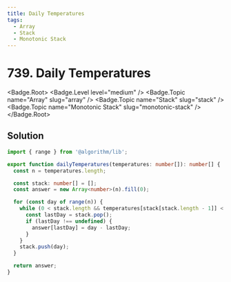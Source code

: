 ```yaml
---
title: Daily Temperatures
tags:
  - Array
  - Stack
  - Monotonic Stack
---
```


# 739. Daily Temperatures

<Badge.Root>
  <Badge.Level level="medium" />
  <Badge.Topic name="Array" slug="array" />
  <Badge.Topic name="Stack" slug="stack" />
  <Badge.Topic name="Monotonic Stack" slug="monotonic-stack" />
</Badge.Root>

## Solution

```typescript filename="solution.ts" copy
import { range } from '@algorithm/lib';

export function dailyTemperatures(temperatures: number[]): number[] {
  const n = temperatures.length;

  const stack: number[] = [];
  const answer = new Array<number>(n).fill(0);

  for (const day of range(n)) {
    while (0 < stack.length && temperatures[stack[stack.length - 1]] < temperatures[day]) {
      const lastDay = stack.pop();
      if (lastDay !== undefined) {
        answer[lastDay] = day - lastDay;
      }
    }
    stack.push(day);
  }

  return answer;
}
```

<ProblemLink
  codingSite="leetcode"
  href="https://leetcode.com/problems/daily-temperatures"
  title="Daily Temperatures"
/>
